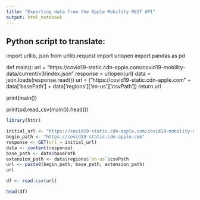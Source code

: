 ```yaml
---
title: "Exporting data from the Apple Mobility REST API"
output: html_notebook
---
```



## Python script to translate:

import urllib, json
from urllib.request import urlopen
import pandas as pd


def main():
    url = "https://covid19-static.cdn-apple.com/covid19-mobility-data/current/v3/index.json"
    response = urlopen(url)
    data = json.loads(response.read())
    url = ("https://covid19-static.cdn-apple.com" + data['basePath'] + data['regions']['en-us']['csvPath'])
    return url

print(main())

print(pd.read_csv(main()).head())


```r
library(httr)
```


```r
initial_url <- "https://covid19-static.cdn-apple.com/covid19-mobility-data/current/v3/index.json"
begin_path <- "https://covid19-static.cdn-apple.com"
response <- GET(url = initial_url)
data <- content(response)
base_path <- data$basePath
extension_path <- data$regions$`en-us`$csvPath
url <- paste0(begin_path, base_path, extension_path)
url
```

```r
df <- read.csv(url)
```

```r
head(df)
```

